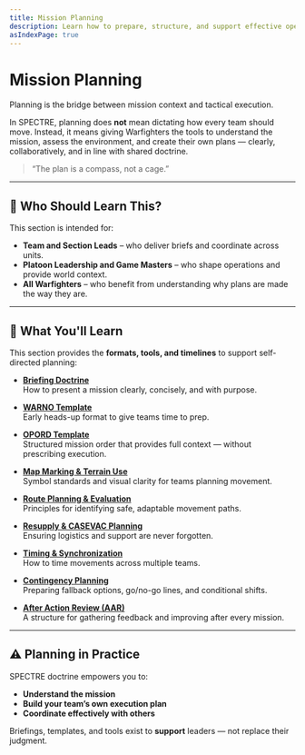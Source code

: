 ```yaml
---
title: Mission Planning
description: Learn how to prepare, structure, and support effective operations in SPECTRE.
asIndexPage: true
---
```


# Mission Planning

Planning is the bridge between mission context and tactical execution.

In SPECTRE, planning does **not** mean dictating how every team should move. Instead, it means giving Warfighters the tools to understand the mission, assess the environment, and create their own plans — clearly, collaboratively, and in line with shared doctrine.

> “The plan is a compass, not a cage.”

---

## 🧭 Who Should Learn This?

This section is intended for:

- **Team and Section Leads** – who deliver briefs and coordinate across units.
- **Platoon Leadership and Game Masters** – who shape operations and provide world context.
- **All Warfighters** – who benefit from understanding why plans are made the way they are.

---

## 📘 What You'll Learn

This section provides the **formats, tools, and timelines** to support self-directed planning:

- **[Briefing Doctrine](./briefing-doctrine)**  
  How to present a mission clearly, concisely, and with purpose.

- **[WARNO Template](./warno-template)**  
  Early heads-up format to give teams time to prep.

- **[OPORD Template](./opord-template)**  
  Structured mission order that provides full context — without prescribing execution.

- **[Map Marking & Terrain Use](./map-marking)**  
  Symbol standards and visual clarity for teams planning movement.

- **[Route Planning & Evaluation](./route-planning)**  
  Principles for identifying safe, adaptable movement paths.

- **[Resupply & CASEVAC Planning](./resupply-and-casevac)**  
  Ensuring logistics and support are never forgotten.

- **[Timing & Synchronization](./timing-and-sync)**  
  How to time movements across multiple teams.

- **[Contingency Planning](./contingencies-and-backups)**  
  Preparing fallback options, go/no-go lines, and conditional shifts.

- **[After Action Review (AAR)](./debriefing)**  
  A structure for gathering feedback and improving after every mission.

---

## ⚠️ Planning in Practice

SPECTRE doctrine empowers you to:

- **Understand the mission**
- **Build your team’s own execution plan**
- **Coordinate effectively with others**

Briefings, templates, and tools exist to **support** leaders — not replace their judgment.
